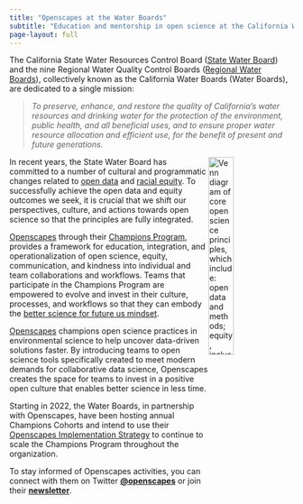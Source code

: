 ```yaml
---
title: "Openscapes at the Water Boards"
subtitle: "Education and mentorship in open science at the California Water Boards"
page-layout: full
---
```


The California State Water Resources Control Board ([State Water Board](https://www.waterboards.ca.gov/)) and the nine Regional Water Quality Control Boards ([Regional Water Boards](https://www.waterboards.ca.gov/waterboards_map.html)), collectively known as the California Water Boards (Water Boards), are dedicated to a single mission:

> *To preserve, enhance, and restore the quality of California's water resources and drinking water for the protection of the environment, public health, and all beneficial uses, and to ensure proper water resource allocation and efficient use, for the benefit of present and future generations.*

<img src="images/open-science-ven.png" alt="Venn diagram of core open science principles, which include: open data and methods; equity, inclusion, and belonging; and effective and impactful communication." style="float:right;width:30%;"/>

In recent years, the State Water Board has committed to a number of cultural and programmatic changes related to [open data](https://www.waterboards.ca.gov/board_decisions/adopted_orders/resolutions/2018/rs2018_0032.pdf) and [racial equity](https://www.waterboards.ca.gov/racial_equity/). To successfully achieve the open data and equity outcomes we seek, it is crucial that we shift our perspectives, culture, and actions towards open science so that the principles are fully integrated.

[Openscapes](https://www.openscapes.org/) through their [Champions Program](https://www.openscapes.org/champions/), provides a framework for education, integration, and operationalization of open science, equity, communication, and kindness into individual and team collaborations and workflows. Teams that participate in the Champions Program are empowered to evolve and invest in their culture, processes, and workflows so that they can embody the [better science for future us mindset](https://openscapes.github.io/series/mindset.html).

[Openscapes](https://www.openscapes.org/) champions open science practices in environmental science to help uncover data-driven solutions faster. By introducing teams to open science tools specifically created to meet modern demands for collaborative data science, Openscapes creates the space for teams to invest in a positive open culture that enables better science in less time.

Starting in 2022, the Water Boards, in partnership with Openscapes, have been hosting annual Champions Cohorts and intend to use their [Openscapes Implementation Strategy](https://docs.google.com/viewer?url=https://raw.githubusercontent.com/CAWaterBoardDataCenter/swrcb-openscapes/main/SWRCB_Openscapes_Implementation_Strategy_202302.pdf) to continue to scale the Champions Program throughout the organization.

To stay informed of Openscapes activities, you can connect with them on Twitter [**\@openscapes**](https://twitter.com/openscapes) or join their [**newsletter**](https://docs.google.com/forms/d/e/1FAIpQLSdgVXRp3V-w94GPWkR31RUfyBl37EphdQSlCOcnyeNlf8OLWw/viewform).

```{=html}
<style>
@media screen and (max-width: 1000px) {   .div1 { display: none; } }
</style>
```
::: {.div1 style="float: center; width: 600px"}
<a class="twitter-timeline" data-width="550" data-height="300" href="https://twitter.com/openscapes?ref_src=twsrc%5Etfw">Tweets by openscapes</a>

```{=html}
<script async src="https://platform.twitter.com/widgets.js" charset="utf-8"></script>
```
:::
